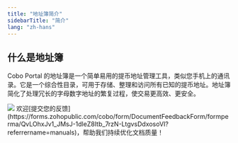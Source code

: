 ```yaml
---
title: "地址簿简介"
sidebarTitle: "简介"
lang: "zh-hans"
---
```


## 什么是地址簿

Cobo Portal 的地址簿是一个简单易用的提币地址管理工具，类似您手机上的通讯录。它是一个综合性目录，可用于存储、整理和访问所有已知的提币地址。地址簿简化了处理冗长的字母数字地址的繁复过程，使交易更高效、更安全。

<img src="/cn/images/address-book/what-is-address-book.png" className="screenshot_full_screen"/>
<Tip>欢迎[提交您的反馈](https://forms.zohopublic.com/cobo/form/DocumentFeedbackForm/formperma/QvLOhxJv1_JMsJ-1dleZ8Itb_7rzN-LtgvsDdxosoVI?referrername=manuals)，帮助我们持续优化文档质量！</Tip>